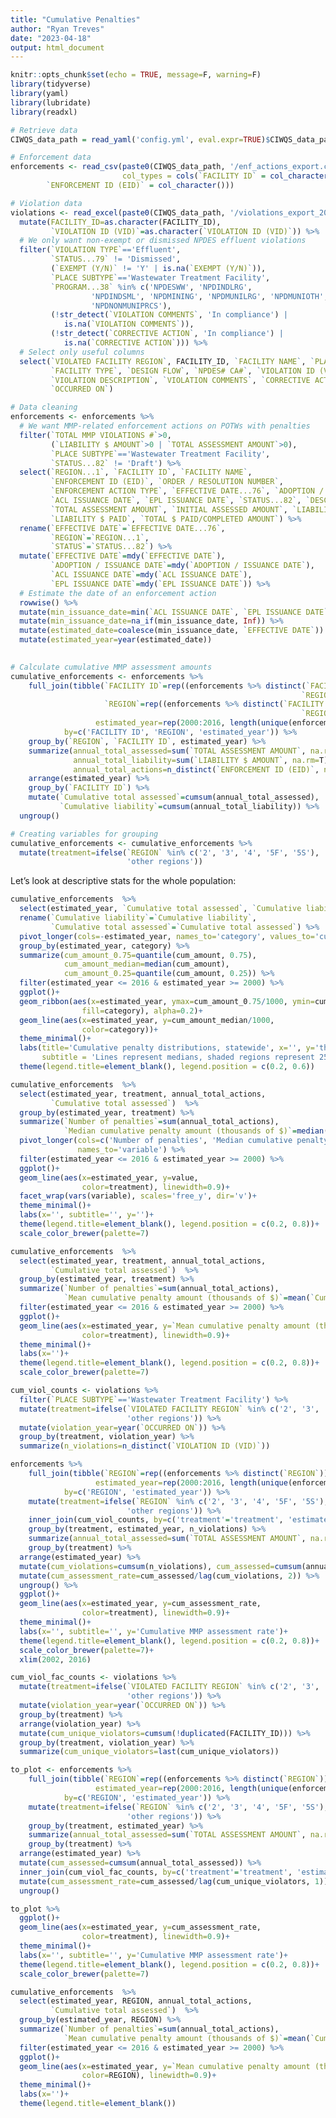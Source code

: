 ```yaml
---
title: "Cumulative Penalties"
author: "Ryan Treves"
date: "2023-04-18"
output: html_document
---
```


```r
knitr::opts_chunk$set(echo = TRUE, message=F, warning=F)
library(tidyverse)
library(yaml)
library(lubridate)
library(readxl)
```

```r
# Retrieve data
CIWQS_data_path = read_yaml('config.yml', eval.expr=TRUE)$CIWQS_data_path

# Enforcement data
enforcements <- read_csv(paste0(CIWQS_data_path, '/enf_actions_export.csv'),
                         col_types = cols(`FACILITY ID` = col_character(), 
        `ENFORCEMENT ID (EID)` = col_character()))

# Violation data
violations <- read_excel(paste0(CIWQS_data_path, '/violations_export_2021-10-26.xlsx')) %>%
  mutate(FACILITY_ID=as.character(FACILITY_ID),
         `VIOLATION ID (VID)`=as.character(`VIOLATION ID (VID)`)) %>%
  # We only want non-exempt or dismissed NPDES effluent violations
  filter(`VIOLATION TYPE`=='Effluent',
         `STATUS...79` != 'Dismissed',
         (`EXEMPT (Y/N)` != 'Y' | is.na(`EXEMPT (Y/N)`)),
         `PLACE SUBTYPE`=='Wastewater Treatment Facility',
         `PROGRAM...38` %in% c('NPDESWW', 'NPDINDLRG',
                  'NPDINDSML', 'NPDMINING', 'NPDMUNILRG', 'NPDMUNIOTH',
                  'NPDNONMUNIPRCS'),
         (!str_detect(`VIOLATION COMMENTS`, 'In compliance') | 
            is.na(`VIOLATION COMMENTS`)),
         (!str_detect(`CORRECTIVE ACTION`, 'In compliance') | 
            is.na(`CORRECTIVE ACTION`))) %>%
  # Select only useful columns
  select(`VIOLATED FACILITY REGION`, FACILITY_ID, `FACILITY NAME`, `PLACE SUBTYPE`,
         `FACILITY TYPE`, `DESIGN FLOW`, `NPDES# CA#`, `VIOLATION ID (VID)`,
         `VIOLATION DESCRIPTION`, `VIOLATION COMMENTS`, `CORRECTIVE ACTION`,
         `OCCURRED ON`)
```

```r
# Data cleaning
enforcements <- enforcements %>%
  # We want MMP-related enforcement actions on POTWs with penalties
  filter(`TOTAL MMP VIOLATIONS #`>0,
         (`LIABILITY $ AMOUNT`>0 | `TOTAL ASSESSMENT AMOUNT`>0),
         `PLACE SUBTYPE`=='Wastewater Treatment Facility',
         `STATUS...82` != 'Draft') %>%
  select(`REGION...1`, `FACILITY ID`, `FACILITY NAME`,
         `ENFORCEMENT ID (EID)`, `ORDER / RESOLUTION NUMBER`,
         `ENFORCEMENT ACTION TYPE`, `EFFECTIVE DATE...76`, `ADOPTION / ISSUANCE DATE`,
         `ACL ISSUANCE DATE`, `EPL ISSUANCE DATE`, `STATUS...82`, `DESCRIPTION`,
         `TOTAL ASSESSMENT AMOUNT`, `INITIAL ASSESSED AMOUNT`, `LIABILITY $ AMOUNT`,
         `LIABILITY $ PAID`, `TOTAL $ PAID/COMPLETED AMOUNT`) %>%
  rename(`EFFECTIVE DATE`=`EFFECTIVE DATE...76`,
         `REGION`=`REGION...1`,
         `STATUS`=`STATUS...82`) %>%
  mutate(`EFFECTIVE DATE`=mdy(`EFFECTIVE DATE`),
         `ADOPTION / ISSUANCE DATE`=mdy(`ADOPTION / ISSUANCE DATE`),
         `ACL ISSUANCE DATE`=mdy(`ACL ISSUANCE DATE`),
         `EPL ISSUANCE DATE`=mdy(`EPL ISSUANCE DATE`)) %>% 
  # Estimate the date of an enforcement action
  rowwise() %>%
  mutate(min_issuance_date=min(`ACL ISSUANCE DATE`, `EPL ISSUANCE DATE`, na.rm=T)) %>%
  mutate(min_issuance_date=na_if(min_issuance_date, Inf)) %>%
  mutate(estimated_date=coalesce(min_issuance_date, `EFFECTIVE DATE`)) %>%
  mutate(estimated_year=year(estimated_date))
         

# Calculate cumulative MMP assessment amounts
cumulative_enforcements <- enforcements %>%
    full_join(tibble(`FACILITY ID`=rep((enforcements %>% distinct(`FACILITY ID`,
                                                                 `REGION`))$`FACILITY ID`, 17),
                     `REGION`=rep((enforcements %>% distinct(`FACILITY ID`,
                                                                 `REGION`))$`REGION`, 17),
                   estimated_year=rep(2000:2016, length(unique(enforcements$`FACILITY ID`)))),
            by=c('FACILITY ID', 'REGION', 'estimated_year')) %>%
    group_by(`REGION`, `FACILITY ID`, estimated_year) %>%
    summarize(annual_total_assessed=sum(`TOTAL ASSESSMENT AMOUNT`, na.rm=T),
              annual_total_liability=sum(`LIABILITY $ AMOUNT`, na.rm=T),
              annual_total_actions=n_distinct(`ENFORCEMENT ID (EID)`, na.rm=T)) %>%
    arrange(estimated_year) %>%
    group_by(`FACILITY ID`) %>%
    mutate(`Cumulative total assessed`=cumsum(annual_total_assessed),
           `Cumulative liability`=cumsum(annual_total_liability)) %>%
  ungroup()

# Creating variables for grouping
cumulative_enforcements <- cumulative_enforcements %>% 
  mutate(treatment=ifelse(`REGION` %in% c('2', '3', '4', '5F', '5S'), 'treatment regions',
                          'other regions'))
```

Let's look at descriptive stats for the whole population:
```r
cumulative_enforcements  %>%
  select(estimated_year, `Cumulative total assessed`, `Cumulative liability`) %>%
  rename(`Cumulative liability`=`Cumulative liability`,
         `Cumulative total assessed`=`Cumulative total assessed`) %>%
  pivot_longer(cols=-estimated_year, names_to='category', values_to='cum_amount') %>%
  group_by(estimated_year, category) %>%
  summarize(cum_amount_0.75=quantile(cum_amount, 0.75),
            cum_amount_median=median(cum_amount),
            cum_amount_0.25=quantile(cum_amount, 0.25)) %>%
  filter(estimated_year <= 2016 & estimated_year >= 2000) %>%
  ggplot()+
  geom_ribbon(aes(x=estimated_year, ymax=cum_amount_0.75/1000, ymin=cum_amount_0.25/1000,
                fill=category), alpha=0.2)+
  geom_line(aes(x=estimated_year, y=cum_amount_median/1000,
                color=category))+
  theme_minimal()+
  labs(title='Cumulative penalty distributions, statewide', x='', y='thousands of $',
       subtitle = 'Lines represent medians, shaded regions represent 25th-75th percentiles')+
  theme(legend.title=element_blank(), legend.position = c(0.2, 0.6))
```

```r
cumulative_enforcements  %>%
  select(estimated_year, treatment, annual_total_actions,
         `Cumulative total assessed`)  %>%
  group_by(estimated_year, treatment) %>%
  summarize(`Number of penalties`=sum(annual_total_actions),
            `Median cumulative penalty amount (thousands of $)`=median(`Cumulative total assessed`)/1000) %>%
  pivot_longer(cols=c('Number of penalties', 'Median cumulative penalty amount (thousands of $)'), 
               names_to='variable') %>%
  filter(estimated_year <= 2016 & estimated_year >= 2000) %>%
  ggplot()+
  geom_line(aes(x=estimated_year, y=value,
                color=treatment), linewidth=0.9)+
  facet_wrap(vars(variable), scales='free_y', dir='v')+
  theme_minimal()+
  labs(x='', subtitle='', y='')+
  theme(legend.title=element_blank(), legend.position = c(0.2, 0.8))+
  scale_color_brewer(palette=7)
```
```r
cumulative_enforcements  %>%
  select(estimated_year, treatment, annual_total_actions,
         `Cumulative total assessed`)  %>%
  group_by(estimated_year, treatment) %>%
  summarize(`Number of penalties`=sum(annual_total_actions),
            `Mean cumulative penalty amount (thousands of $)`=mean(`Cumulative total assessed`)/1000) %>%
  filter(estimated_year <= 2016 & estimated_year >= 2000) %>%
  ggplot()+
  geom_line(aes(x=estimated_year, y=`Mean cumulative penalty amount (thousands of $)`,
                color=treatment), linewidth=0.9)+
  theme_minimal()+
  labs(x='')+
  theme(legend.title=element_blank(), legend.position = c(0.2, 0.8))+
  scale_color_brewer(palette=7)
```
```r
cum_viol_counts <- violations %>% 
  filter(`PLACE SUBTYPE`=='Wastewater Treatment Facility') %>%
  mutate(treatment=ifelse(`VIOLATED FACILITY REGION` %in% c('2', '3', '4', '5F', '5S'), 'treatment regions',
                          'other regions')) %>%
  mutate(violation_year=year(`OCCURRED ON`)) %>%
  group_by(treatment, violation_year) %>%
  summarize(n_violations=n_distinct(`VIOLATION ID (VID)`))

enforcements %>%
    full_join(tibble(`REGION`=rep((enforcements %>% distinct(`REGION`))$`REGION`, 17),
                   estimated_year=rep(2000:2016, length(unique(enforcements$`REGION`)))),
            by=c('REGION', 'estimated_year')) %>%
    mutate(treatment=ifelse(`REGION` %in% c('2', '3', '4', '5F', '5S'), 'treatment regions',
                          'other regions')) %>%
    inner_join(cum_viol_counts, by=c('treatment'='treatment', 'estimated_year'='violation_year')) %>%
    group_by(treatment, estimated_year, n_violations) %>%
    summarize(annual_total_assessed=sum(`TOTAL ASSESSMENT AMOUNT`, na.rm=T)/3000) %>%
    group_by(treatment) %>%
  arrange(estimated_year) %>%
  mutate(cum_violations=cumsum(n_violations), cum_assessed=cumsum(annual_total_assessed)) %>%
  mutate(cum_assessment_rate=cum_assessed/lag(cum_violations, 2)) %>%
  ungroup() %>% 
  ggplot()+
  geom_line(aes(x=estimated_year, y=cum_assessment_rate,
                color=treatment), linewidth=0.9)+
  theme_minimal()+
  labs(x='', subtitle='', y='Cumulative MMP assessment rate')+
  theme(legend.title=element_blank(), legend.position = c(0.2, 0.8))+
  scale_color_brewer(palette=7)+
  xlim(2002, 2016)
```
```r
cum_viol_fac_counts <- violations %>% 
  mutate(treatment=ifelse(`VIOLATED FACILITY REGION` %in% c('2', '3', '4', '5F', '5S'), 'treatment regions',
                          'other regions')) %>%
  mutate(violation_year=year(`OCCURRED ON`)) %>%
  group_by(treatment) %>%
  arrange(violation_year) %>%
  mutate(cum_unique_violators=cumsum(!duplicated(FACILITY_ID))) %>%
  group_by(treatment, violation_year) %>%
  summarize(cum_unique_violators=last(cum_unique_violators))

to_plot <- enforcements %>%
    full_join(tibble(`REGION`=rep((enforcements %>% distinct(`REGION`))$`REGION`, 17),
                   estimated_year=rep(2000:2016, length(unique(enforcements$`REGION`)))),
            by=c('REGION', 'estimated_year')) %>%
    mutate(treatment=ifelse(`REGION` %in% c('2', '3', '4', '5F', '5S'), 'treatment regions',
                          'other regions')) %>%
    group_by(treatment, estimated_year) %>%
    summarize(annual_total_assessed=sum(`TOTAL ASSESSMENT AMOUNT`, na.rm=T)/1000) %>%
    group_by(treatment) %>%
  arrange(estimated_year) %>%
  mutate(cum_assessed=cumsum(annual_total_assessed)) %>%
  inner_join(cum_viol_fac_counts, by=c('treatment'='treatment', 'estimated_year'='violation_year')) %>%
  mutate(cum_assessment_rate=cum_assessed/lag(cum_unique_violators, 1)) %>%
  ungroup()

to_plot %>%
  ggplot()+
  geom_line(aes(x=estimated_year, y=cum_assessment_rate,
                color=treatment), linewidth=0.9)+
  theme_minimal()+
  labs(x='', subtitle='', y='Cumulative MMP assessment rate')+
  theme(legend.title=element_blank(), legend.position = c(0.2, 0.8))+
  scale_color_brewer(palette=7)
```

```r
cumulative_enforcements  %>%
  select(estimated_year, REGION, annual_total_actions,
         `Cumulative total assessed`)  %>%
  group_by(estimated_year, REGION) %>%
  summarize(`Number of penalties`=sum(annual_total_actions),
            `Mean cumulative penalty amount (thousands of $)`=mean(`Cumulative total assessed`)/1000) %>%
  filter(estimated_year <= 2016 & estimated_year >= 2000) %>%
  ggplot()+
  geom_line(aes(x=estimated_year, y=`Mean cumulative penalty amount (thousands of $)`,
                color=REGION), linewidth=0.9)+
  theme_minimal()+
  labs(x='')+
  theme(legend.title=element_blank())
```

